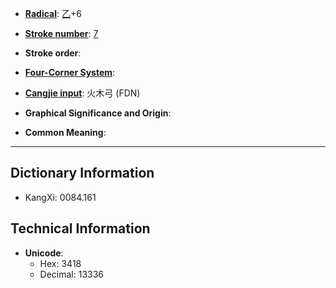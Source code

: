 * '''[[Wiktionary:Chinese radical index| Radical]]''': [[Wiktionary:Chinese radical index 乙|乙]]+6

* '''[[Wiktionary:Chinese total strokes index|Stroke number]]''': [[Wiktionary:Chinese total strokes index 7|7]]

* '''Stroke order''': 

* '''[[Wiktionary:Chinese four corner index|Four-Corner System]]''': 

* '''[[Wiktionary:Chinese Cangjie index|Cangjie input]]''': 火木弓 (FDN)

* '''Graphical Significance and Origin''': 

* '''Common Meaning''': 

----

== Dictionary Information ==

* KangXi: 0084.161

== Technical Information ==

* '''Unicode''':
** Hex: 3418
** Decimal: 13336